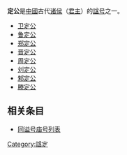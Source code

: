 '''定公'''是[[中國|中國]]古代[[诸侯|诸侯]]（[[君主|君主]]）的[[谥号|諡号]]之一。

* [[卫定公|卫定公]]
* [[鲁定公|鲁定公]]
* [[郑定公|郑定公]]
* [[晋定公|晋定公]]
* [[周定公|周定公]]
* [[刘定公|刘定公]]
* [[邾定公|邾定公]]
* [[滕定公|滕定公]]

== 相关条目 ==
* [[同谥号庙号列表|同谥号庙号列表]]

[[Category:諡定|Category:諡定]]
{{disambig}}